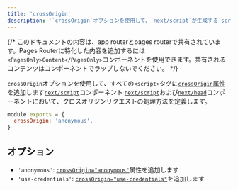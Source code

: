 ```yaml
---
title: 'crossOrigin'
description: '`crossOrigin`オプションを使用して、`next/script`が生成する`script`タグにcrossOriginタグを追加します。'
---
```


{/* このドキュメントの内容は、app routerとpages routerで共有されています。Pages Routerに特化した内容を追加するには`<PagesOnly>Content</PagesOnly>`コンポーネントを使用できます。共有されるコンテンツはコンポーネントでラップしないでください。 */}

`crossOrigin`オプションを使用して、すべての`<script>`タグに[`crossOrigin`属性](https://developer.mozilla.org/en-US/docs/Web/HTML/Attributes/crossorigin) を追加します<AppOnly>[`next/script`](/docs/app/building-your-application/optimizing/scripts)コンポーネント</AppOnly> <PagesOnly>[`next/script`](/docs/pages/building-your-application/optimizing/scripts)および[`next/head`](/docs/pages/api-reference/components/head)コンポーネント</PagesOnly>において、クロスオリジンリクエストの処理方法を定義します。

```js title="next.config.js"
module.exports = {
  crossOrigin: 'anonymous',
}
```

## オプション

- `'anonymous'`: [`crossOrigin="anonymous"`](https://developer.mozilla.org/en-US/docs/Web/HTML/Attributes/crossorigin#anonymous)属性を追加します
- `'use-credentials'`: [`crossOrigin="use-credentials"`](https://developer.mozilla.org/en-US/docs/Web/HTML/Attributes/crossorigin#use-credentials)を追加します